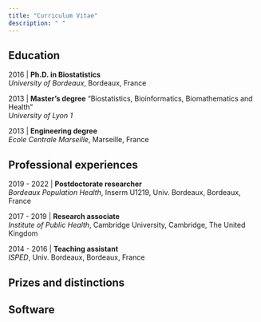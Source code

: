 ```yaml
---
title: "Curriculum Vitae"
description: " "
---
```


## Education

2016 | **Ph.D. in Biostatistics**<br/> *University of Bordeaux*, Bordeaux, France

2013 | **Master’s degree** "Biostatistics, Bioinformatics, Biomathematics and Health"<br/> *University of Lyon 1*


2013 | **Engineering degree**<br/> *Ecole Centrale Marseille*, Marseille, France


## Professional experiences

2019 - 2022 | **Postdoctorate researcher**<br/>
*Bordeaux Population Health*, Inserm U1219, Univ. Bordeaux, Bordeaux, France

2017 - 2019 | **Research associate**<br/>
*Institute of Public Health*, Cambridge University, Cambridge, The United Kingdom


2014 - 2016 | **Teaching assistant**<br/>
*ISPED*, Univ. Bordeaux, Bordeaux, France

## Prizes and distinctions



## Software
